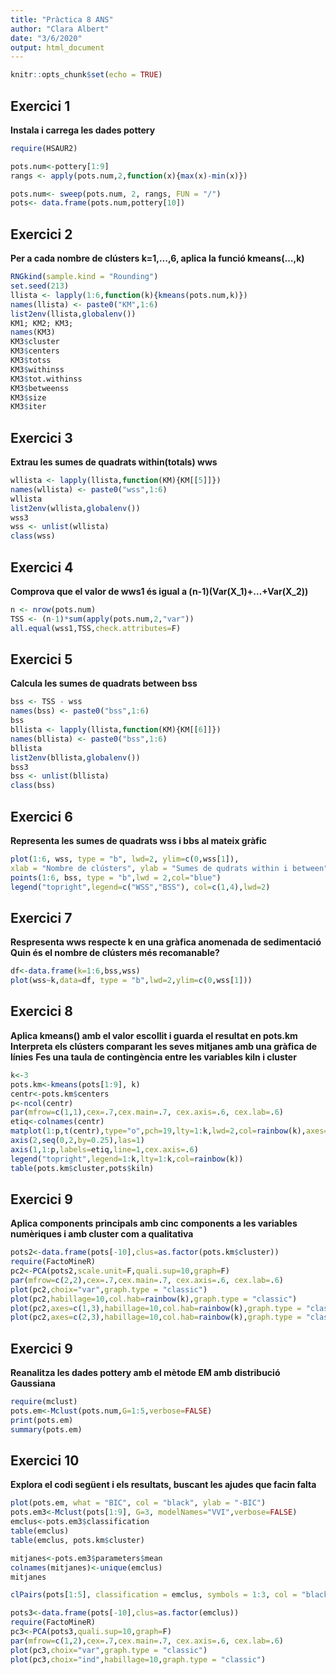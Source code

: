 ```yaml
---
title: "Pràctica 8 ANS"
author: "Clara Albert"
date: "3/6/2020"
output: html_document
---
```


```r
knitr::opts_chunk$set(echo = TRUE)
```

## Exercici 1
**Instala i carrega les dades pottery**
```r
require(HSAUR2)

pots.num<-pottery[1:9]
rangs <- apply(pots.num,2,function(x){max(x)-min(x)})

pots.num<- sweep(pots.num, 2, rangs, FUN = "/")
pots<- data.frame(pots.num,pottery[10])
```

## Exercici 2
**Per a cada nombre de clústers k=1,...,6, aplica la funció kmeans(...,k)**
```r
RNGkind(sample.kind = "Rounding")
set.seed(213)
llista <- lapply(1:6,function(k){kmeans(pots.num,k)})
names(llista) <- paste0("KM",1:6)
list2env(llista,globalenv()) 
KM1; KM2; KM3; 
names(KM3)
KM3$cluster
KM3$centers
KM3$totss 
KM3$withinss
KM3$tot.withinss
KM3$betweenss
KM3$size 
KM3$iter
```

## Exercici 3
**Extrau les sumes de quadrats within(totals) wws**
```r
wllista <- lapply(llista,function(KM){KM[[5]]})
names(wllista) <- paste0("wss",1:6)
wllista
list2env(wllista,globalenv())
wss3
wss <- unlist(wllista)
class(wss)
```

## Exercici 4
**Comprova que el valor de wws1 és igual a (n-1)(Var(X_1)+...+Var(X_2))**
```r
n <- nrow(pots.num)
TSS <- (n-1)*sum(apply(pots.num,2,"var"))
all.equal(wss1,TSS,check.attributes=F)
```

## Exercici 5
**Calcula les sumes de quadrats between bss**
```r
bss <- TSS - wss
names(bss) <- paste0("bss",1:6)
bss
bllista <- lapply(llista,function(KM){KM[[6]]})
names(bllista) <- paste0("bss",1:6)
bllista
list2env(bllista,globalenv())
bss3 
bss <- unlist(bllista)
class(bss)
```

## Exercici 6
**Representa les sumes de quadrats wss i bbs al mateix gràfic**
```r
plot(1:6, wss, type = "b", lwd=2, ylim=c(0,wss[1]),
xlab = "Nombre de clústers", ylab = "Sumes de qudrats within i between")
points(1:6, bss, type = "b",lwd = 2,col="blue")
legend("topright",legend=c("WSS","BSS"), col=c(1,4),lwd=2)
```

## Exercici 7
**Respresenta wws respecte k en una gràfica anomenada de sedimentació**
**Quin és el nombre de clústers més recomanable?**
```r
df<-data.frame(k=1:6,bss,wss)
plot(wss~k,data=df, type = "b",lwd=2,ylim=c(0,wss[1]))
```

## Exercici 8
**Aplica kmeans() amb el valor escollit i guarda el resultat en pots.km**
**Interpreta els clústers comparant les seves mitjanes amb una gràfica de línies**
**Fes una taula de contingència entre les variables kiln i cluster**
```r
k<-3
pots.km<-kmeans(pots[1:9], k)
centr<-pots.km$centers
p<-ncol(centr)
par(mfrow=c(1,1),cex=.7,cex.main=.7, cex.axis=.6, cex.lab=.6)
etiq<-colnames(centr)
matplot(1:p,t(centr),type="o",pch=19,lty=1:k,lwd=2,col=rainbow(k),axes=F,xlab="variables",ylab="mitjanes",cex=.7)
axis(2,seq(0,2,by=0.25),las=1)
axis(1,1:p,labels=etiq,line=1,cex.axis=.6)
legend("topright",legend=1:k,lty=1:k,col=rainbow(k))
table(pots.km$cluster,pots$kiln)
```

## Exercici 9
**Aplica components principals amb cinc components a les variables numèriques i amb cluster com a qualitativa**
```r
pots2<-data.frame(pots[-10],clus=as.factor(pots.km$cluster))
require(FactoMineR)
pc2<-PCA(pots2,scale.unit=F,quali.sup=10,graph=F)
par(mfrow=c(2,2),cex=.7,cex.main=.7, cex.axis=.6, cex.lab=.6)
plot(pc2,choix="var",graph.type = "classic")
plot(pc2,habillage=10,col.hab=rainbow(k),graph.type = "classic")
plot(pc2,axes=c(1,3),habillage=10,col.hab=rainbow(k),graph.type = "classic")
plot(pc2,axes=c(2,3),habillage=10,col.hab=rainbow(k),graph.type = "classic")
```

## Exercici 9
**Reanalitza les dades pottery amb el mètode EM amb distribució Gaussiana**
```r
require(mclust)
pots.em<-Mclust(pots.num,G=1:5,verbose=FALSE)
print(pots.em)
summary(pots.em)
```

## Exercici 10
**Explora el codi següent i els resultats, buscant les ajudes que facin falta**
```r
plot(pots.em, what = "BIC", col = "black", ylab = "-BIC")
pots.em3<-Mclust(pots[1:9], G=3, modelNames="VVI",verbose=FALSE)
emclus<-pots.em3$classification
table(emclus)
table(emclus, pots.km$cluster)

mitjanes<-pots.em3$parameters$mean
colnames(mitjanes)<-unique(emclus)
mitjanes

clPairs(pots[1:5], classification = emclus, symbols = 1:3, col = "black") ## algunes variables

pots3<-data.frame(pots[-10],clus=as.factor(emclus))
require(FactoMineR)
pc3<-PCA(pots3,quali.sup=10,graph=F)
par(mfrow=c(1,2),cex=.7,cex.main=.7, cex.axis=.6, cex.lab=.6)
plot(pc3,choix="var",graph.type = "classic")
plot(pc3,choix="ind",habillage=10,graph.type = "classic")
```

